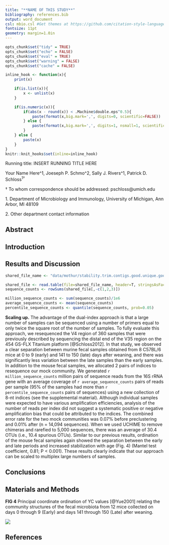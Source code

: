```yaml
---
title: "**NAME OF THIS STUDY**"
bibliography: references.bib
output: word_document
csl: mbio.csl #Get themes at https://github.com/citation-style-language/styles
fontsize: 11pt
geometry: margin=1.0in
---
```



```r
opts_chunk$set("tidy" = TRUE)
opts_chunk$set("echo" = FALSE)
opts_chunk$set("eval" = TRUE)
opts_chunk$set("warning" = FALSE)
opts_chunk$set("cache" = FALSE)

inline_hook <- function(x){
	print(x)

	if(is.list(x)){
		x <- unlist(x)
	}

	if(is.numeric(x)){
		if(abs(x - round(x)) < .Machine$double.eps^0.5){
			paste(format(x,big.mark=',', digits=0, scientific=FALSE))
		} else {
			paste(format(x,big.mark=',', digits=1, nsmall=1, scientific=FALSE))
		}
	} else {
    	paste(x)      
	}
}
knitr::knit_hooks$set(inline=inline_hook)
```



\vspace{35mm}

Running title: INSERT RUNNING TITLE HERE

\vspace{35mm}


Your Name Here^1, Joeseph P. Schmo^2, Sally J. Rivers^1, Patrick D. Schloss^1$\dagger$^

\vspace{40mm}

$\dagger$ To whom correspondence should be addressed: pschloss@umich.edu

1\. Department of Microbiology and Immunology, University of Michigan, Ann Arbor, MI 48109

2\. Other department contact information


\newpage
\linenumbers


## Abstract


\newpage

## Introduction


## Results and Discussion

```r
shared_file_name <- "data/mothur/stability.trim.contigs.good.unique.good.filter.unique.precluster.pick.pick.pick.opti_mcc.shared"

shared_file <- read.table(file=shared_file_name, header=T, stringsAsFactors=F)
sequence_counts <- rowSums(shared_file[,-c(1,2,3)])

million_sequence_counts <- sum(sequence_counts)/1e6
average_sequence_counts <- mean(sequence_counts)
percentile_sequence_counts <- quantile(sequence_counts, prob=0.05)
```
**Scaling up.** The advantage of the dual-index approach is that a large number of samples
can be sequenced using a number of primers equal to only twice the square root of the
number of samples. To fully evaluate this approach, we resequenced the V4 region of 360
samples that were previously described by sequencing the distal end of the V35 region on
the 454 GS-FLX Titanium platform [@Schloss2012]. In that study, we observed a clear separation
between murine fecal samples obtained from 8 C57BL/6 mice at 0 to 9 (early) and 141 to 150
(late) days after weaning, and there was significantly less variation between the late
samples than the early samples. In addition to the mouse fecal samples, we allocated 2
pairs of indices to resequence our mock community. We generated `r million_sequence_counts` million pairs of
sequence reads from the 16S rRNA gene with an average coverage of `r average_sequence_counts` pairs of reads per
sample (95% of the samples had more than `r percentile_sequence_counts`  pairs of sequences) using a new collection
of 8-nt indices (see the supplemental material). Although individual samples were expected
to have various amplification efficiencies, analysis of the number of reads per index did
not suggest a systematic positive or negative amplification bias that could be attributed
to the indices. The combined error rate for the two mock communities was 0.07% before
preclustering and 0.01% after (n = 14,094 sequences). When we used UCHIME to remove
chimeras and rarefied to 5,000 sequences, there was an average of 30.4 OTUs (i.e., 10.4
spurious OTUs). Similar to our previous results, ordination of the mouse fecal samples
again showed the separation between the early and late periods and increased stabilization
with age (Fig. 4) (Mantel test coefficient, 0.81; P < 0.001). These results clearly
indicate that our approach can be scaled to multiplex large numbers of samples.


## Conclusions


## Materials and Methods


\newpage

**FIG 4** Principal coordinate ordination of YC values [@Yue2001] relating the
community structures of the fecal microbiota from 12 mice collected on days
0 through 9 (Early) and days 141 through 150 (Late) after weaning.

![](../results/figures/nmds_figure.png)


\newpage

## References
